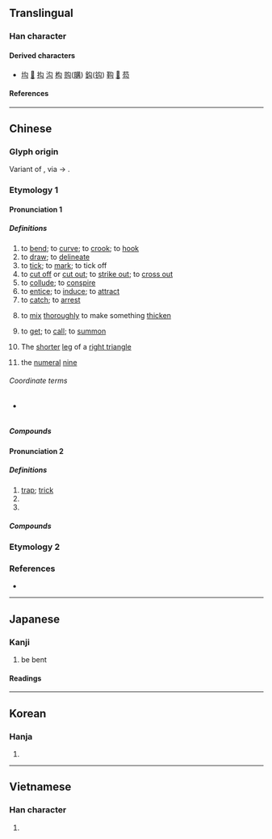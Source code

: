 {{also|句}}
{{character info}}
==Translingual==

===Han character===
{{Han char|rn=20|rad=勹|as=02|sn=4|four=27720|canj=PI|ids=⿹勹厶}}

====Derived characters====
* [[㘬]] [[𡵺]] [[抅]] [[沟]] [[构]] [[购]]([[購]]) [[鈎]]([[钩]]) [[䩓]] [[𠣛]] [[芶]]

====References====
{{Han ref|kx=0150.230|dkj=02500|dj=0339.130|hdz=10256.030|uh=52FE}}

----

==Chinese==
{{zh-forms|alt=句}}

===Glyph origin===
{{Han etym}}
Variant of {{l|zh|句}}, via {{zh-l|*口}} → {{zh-l|*厶}}.

===Etymology 1===

====Pronunciation 1====
{{zh-pron
|m=gōu
|c=ngau1,gau1
|c_note=gau1 - rare (due to homophony with {{zh-l|*㞗}})
|h=gd=gêu1
|j=gou1
|md=gĕu/gău
|md_note=gău - “to bracket (e.g. a sentence)”
|mn=qz:kio/tw,xm,zz:ko͘/kau
|mn_note=kio/ko͘ - literary; kau - vernacular
|mn-t=gao1
|w=1keu
|mc=1
|oc=1
|cat=v,n
}}

=====Definitions=====
{{zh-hanzi}}

# to [[bend]]; to [[curve]]; to [[crook]]; to [[hook]]
# to [[draw]]; to [[delineate]]
# to [[tick]]; to [[mark]]; to tick off
# to [[cut off]] or [[cut out]]; to [[strike out]]; to [[cross out]]
# to [[collude]]; to [[conspire]]
# to [[entice]]; to [[induce]]; to [[attract]]
# to [[catch]]; to [[arrest]]
# {{lb|zh|cooking}} to [[mix]] [[thoroughly]] to make something [[thicken]]
# to [[get]]; to [[call]]; to [[summon]]
# {{lb|zh|historical|_|geometry}} The [[shorter]] [[leg]] of a [[right triangle]]
# the [[numeral]] [[nine]] {{q|used in radio communications in aviation and by the military}}

======Coordinate terms======
* {{sense|geometry}} {{zh-l|股}}

=====Compounds=====
{{zh-der|勾攝|一筆勾銷|勾追|勾眉|勾喚|勾司人|勾銷|勾臉譜|地府勾牌|不能勾|勾串|勾拽|勾批|勾稽|勾股形|勾留|勾擾|勾連|勾決|勾帳|勾頭|勾心鬥角|勾引|勾管|勾消|勾臉|勾軍|一筆勾|勾萌|勾提|勾通|勾闌|廝勾|幾能勾|勾斷|勾使鬼|勾幹|勾勒|勾尺|勾情|一筆勾斷|勾畫|官商勾結|勾肩搭背|勾魂|勾摹|不甫能勾|不付能勾|勾抹|勾乙|勾死鬼|勾魂攝魄|勾除|勾結|勾牽|勾死人|勾欄|勾搭|勾大引小|勾勾搭搭|勾欄使者|勾芡|勾捉|一筆勾消|勾使|勾攝公事|打勾|盼辰勾|營勾|打勾勾|鷹勾鼻|贏勾|返勾|辰勾|管勾|裡勾外連|辰勾盼月|勾號|勾股}}

====Pronunciation 2====
{{zh-pron
|m=gòu
|md=gēu
|mc=2
|oc=2
|cat=n,a,pn
}}

=====Definitions=====
{{zh-hanzi}}

# [[trap]]; [[trick]]
# {{zh-alt-form|夠|to be [[enough]]; to be [[sufficient]]; to [[reach]]; [[can]]}}
# {{surname|zh}}

=====Compounds=====
{{zh-der|fold=1|不勾|勾當|有勾當|非法勾當|能勾|足勾}}

===Etymology 2===
{{zh-see|鉤|ss}}

===References===
* {{R:yue:Hanzi}}

----

==Japanese==

===Kanji===
{{ja-kanji|grade=|rs=勹02}}

# be bent

====Readings====
{{ja-readings
|on=こう
|kun=ま-がる, とら-える, かぎ, のぞく
}}

----

==Korean==

===Hanja===
{{ko-hanja|hangeul=[[구]], [[귀]]|rv=gu, gwi|mr=ku, kwi}}

# {{rfdef|ko|sort=勹02}}

----

==Vietnamese==

===Han character===
{{vi-readings|reading=[[câu]], [[cấu]], [[cú]]|rs=勹02}}

# {{rfdef|vi|sort=勹02}}